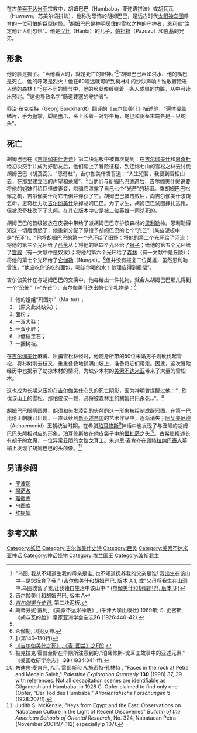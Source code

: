 {{Mesopotamian myth|expanded=5}}
在古[[美索不达米亚|美索不达米亚]]宗教中，胡姆巴巴（Humbaba，亚述语拼法）或胡瓦瓦（Huwawa，苏美尔语拼法），也称为恐怖的胡姆巴巴，是远古时代[[太阳神|太阳神]][[乌图|乌图]]养育的一位可怕的巨型树怪。<ref>"乌图, 我从不知道生我的母亲是谁, 也不知道抚养我的父亲是谁! 我出生在该山中—是您抚育了我!" ([http://www-etcsl.orient.ox.ac.uk/section1/tr1815.htm 吉尔伽美什和胡姆巴巴, 版本 A] {{webarchive|url=https://web.archive.org/web/20061230153028/http://www-etcsl.orient.ox.ac.uk/section1/tr1815.htm |date=2006-12-30 }}), 或"父母将我生在山洞中.乌图收留了我,让我独自生活中该山中!" ([http://www-etcsl.orient.ox.ac.uk/section1/tr18151.htm 尔伽美什和胡姆巴巴, 版本 B] {{webarchive|url=https://web.archive.org/web/20070629164502/http://www-etcsl.orient.ox.ac.uk/section1/tr18151.htm |date=2007-06-29 }})</ref>胡姆巴巴是神明居住的雪松之林的守护者，[[恩利勒|恩利勒]]“注定他让人们恐惧”。他是[[汉比|汉比]]（Hanbi）的儿子，[[帕祖祖|帕祖祖]]（Pazuzu）和[[恩基|恩基]]的兄弟。

==形象==
他的脸是狮子。“当他看人时，就是死亡的眼神。”<ref name="吉尔伽美什和胡姆巴巴, 版本 A">吉尔伽美什和胡姆巴巴, 版本 A</ref>“胡姆巴巴声如洪水、他的嘴巴是死亡、他的呼吸是烈火！他在60哩远就可听到树林中的沙沙声响！谁敢冒险进入他的森林！”<ref>''[[吉尔伽美什史诗|吉尔伽美什史诗]]'', 第二块泥板.</ref>在不同的情节中，他的脸就像缠绕着一条人或兽的内脏，从中可读出预兆。<ref>斯蒂芬妮·戴利, 《美索不达米神话》, (牛津大学出版社) 1989年; S. 史密斯, 《胡与瓦的脸》 皇家亚洲学会杂志'''26''' (1926:440–42).</ref>这也导致名字“肠道要塞的守护者”。

乔治·布克哈特（Georg Burckhardt）翻译的《吉尔伽美什》描述他，“遍体覆盖鳞片，手为[[狮子|狮]]掌，脚是[[秃鹫|鹰]]爪，头上长着一对野牛角，尾巴和阴茎末端各是一只蛇头”。

==死亡==
胡姆巴巴在《[[吉尔伽美什史诗|吉尔伽美什史诗]]》第二块泥板中被首次提到：在[[吉尔伽美什|吉尔伽美什]]和[[恩奇杜|恩奇杜]]经初次交手并成为好朋友后，他们踏上了冒险征程，到连绵七山的雪松之林去讨伐胡姆巴巴（胡瓦瓦）。“恩奇杜”，吉尔伽美什发誓道：“人生短暂，我要到雪松山去，在那里建立我的声望和荣耀”。<ref name="吉尔伽美什和胡姆巴巴, 版本 A"/>当他们与胡姆巴巴遭遇后，吉尔伽美什假说要将他的姐妹们给巨怪做妻妾，哄骗它泄露了自己七个“光芒”的秘密。乘胡姆巴巴松懈之机，吉尔伽美什将它击倒并俘获了它。胡姆巴巴被击败后，向吉尔伽美什求饶乞命，恩奇杜力劝[[吉尔伽美什|吉尔伽美什]]杀掉胡姆巴巴。为了求生，胡姆巴巴试图挣扎逃跑，但被恩奇杜砍下了头颅。在其它版本中它是被二位英雄一同杀死的。

胡姆巴巴的首级被放在皮袋中带给了派胡姆巴巴守护该森林的[[恩利勒|恩利勒]]神。恩利勒得知这一切后愤怒了，他重新分配了原授予胡姆巴巴的七个“光芒”（某些泥板中是“光环”）。“他将胡姆巴巴的第一个光环给了[[田野|田野]]；将他的第二个光环给了[[河流|河流]]；将他的第三个光环给了[[芦苇|芦苇]]丛；将他的第四个光环给了[[狮子|狮子]]；给他的第五个光环给了[[宫殿|宫殿]]（有一文献中是奴隶）；将他的第六个光环给了[[森林|森林]]（有一文献中是丘陵）；将他的第七个光环给了[[仑伽勒|仑伽勒]]（Nungal）。<ref>仑伽勒, 囚犯女神.</ref>但并没有报复二位英雄，虽然恩利勒曾说，“他应吃你该吃的面包，喝该你喝的水！他理应得到报偿”。
 
吉尔伽美什在与胡姆巴巴的交换中，他每给出一件礼物，就会从胡姆巴巴那儿得到一个“恐怖”（=“光芒”），吉尔伽美什送出的七个礼物是：<ref>[http://www.piney.com/GilgaHuw.html] {{Wayback|url=http://www.piney.com/GilgaHuw.html |date=20200218051355 }}(第140–150行)</ref>
#他的姐姐“玛图尔”（Ma-tur）；
#（原文此处缺失）；
#面粉；
#一双大鞋；
#一双小鞋；
#中低档宝石；
#一捆树枝。

在[[吉尔伽美什|吉尔伽美什]]麻痹、哄骗雪松林怪时，他随身所带的50位未婚男子则砍伐起雪松，将杉树削去枝叉，重重叠叠地铺满山坡上，准备将它们带走。因此，这次冒险经历中也揭示了劫掠木材的情况，为缺少木材的[[美索不达米亚|美索不达米亚]]带来了大量的雪松木。

这也成为长期来压抑在[[吉尔伽美什|吉尔伽美什]]心头的死亡阴影，因为神明曾提醒过他：“…砍伐该山上的雪松，那怕仅仅一颗，必将被森林里的胡姆巴巴杀死…”。<ref>[http://www-etcsl.orient.ox.ac.uk/section1/tr1813.htm 《吉尔伽美什之死》,《麦-图兰》之F段] {{webarchive|url=https://web.archive.org/web/20061230152520/http://www-etcsl.orient.ox.ac.uk/section1/tr1813.htm |date=2006-12-30 }}</ref>

胡姆巴巴眼睛圆瞪、胡须和头发凌乱的头颅的这一形象被绘制成辟邪图，在第一巴比伦王朝就已出现，一直延续到[[新亚述帝国|新亚述帝国]]的艺术作品中，逐渐消失于[[阿契美尼德|阿契美尼德]]（Achaemenid）王朝统治时期。在希腊[[珀耳修斯|珀耳修斯]]<ref>被克拉克·霍普金斯在早期所注意到的,"珀耳修斯–戈耳工故事中的亚述元素," 《美国教研学杂志》 '''38''' (1934:341-ff).</ref>神话中也发现了与丑陋的胡姆巴巴头颅相对应的形象，珀耳修斯放在他皮袋子中的[[美杜莎|墨杜萨]]之头<ref>朱迪思·麦肯齐, A.T. 雷耶斯和 A.施密特·孔林特 , "Faces in the rock at Petra and Medain Saleh," ''Palestine Exploration Quarterly'' '''130''' (1998) 37, 39 with references. Not all decapitation scenes are identifiable as Gilgamesh and Humbaba: in 1928 C. Opfer claimed to find only one (Opfer, "Der Tod des Humbaba," ''Altorientalische Forschungen'' '''5''' (1928:207ff).</ref>。古希腊描述长有胡子的女魔，一位异常丑陋的女性戈耳工。朱迪思·麦肯齐在[[佩特拉|佩特拉]][[纳巴泰人|纳巴泰人]]墓楣上发现了胡姆巴巴的头颅像。<ref>Judith S. McKenzie, "Keys from Egypt and the East: Observations on Nabataean Culture in the Light of Recent Discoveries" ''Bulletin of the American Schools of Oriental Research'', No. 324, Nabataean Petra (November 2001:97–112) especially p 107f.</ref>

==另请参阅==
*[[罗波那|罗波那]]
*[[阿萨各|阿萨各]]
*[[雅撒库|雅撒库]]
*[[乌图库|乌图库]]
*[[埃提姆|埃提姆]]

==参考文献==
{{reflist}}

[[Category:妖怪|Category:妖怪]]
[[Category:吉尔伽美什史诗|Category:吉尔伽美什史诗]]
[[Category:巨灵|Category:巨灵]]
[[Category:美索不达米亚神话|Category:美索不达米亚神话]]
[[Category:神话怪物|Category:神话怪物]]
[[Category:埃兰国王|Category:埃兰国王]]
[[Category:波斯君主|Category:波斯君主]]